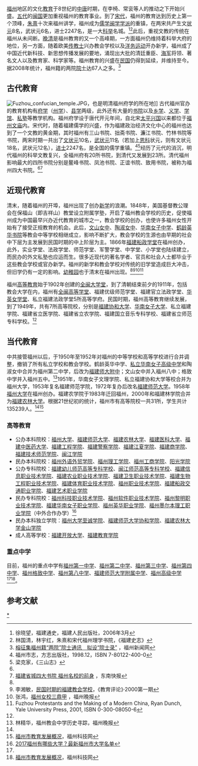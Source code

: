 [[福州|福州]]地区的文化[[教育|教育]]于8世纪的[[中唐|中唐]]时期，在李椅、常衮等人的推动之下开始兴盛。[[五代|五代]]的[[闽国|闽国]]更加重视福州的教育事业。到了[[宋代|宋代]]，福州的教育达到历史上第一个顶峰，[[朱熹|朱熹]]十次来福州讲学，福州成为[[儒学|儒学]][[闽学学派|闽学学派]]的重镇，在两宋共产生文[[状元|状元]]8名，武状元6名，进士2247名，是一大[[科举|科举]]名城。<ref name="福建通史">徐晓望，福建通史，福建人民出版社，2006年3月</ref><ref name="朱熹和宋代福州理学书院">林国清，林宇红，朱熹和宋代福州理学书院，《福建史志》</ref>此后，重视文教的传统在福州从未间断。[[晚清|晚清]]是福州教育的又一个高峰期，一方面福州仍维持着科举大府的地位，另一方面，随着欧美[[传教士|传教士]]兴办教会学校以及[[洋务运动|洋务运动]]开办新学，福州成了中国近代新科技、新思想传播发展的要地，涌现出大批的清廷重臣、[[海军|海军]]将领、著名文人以及教育家、科学家等。福州教育的兴盛在[[中華民國|民国]]仍得到延续，并维持至今。据2008年统计，福州籍的两院[[院士|院士]]达67人之多。<ref name="榕征集福州籍“两院”院士通讯　拟设“院士录”">[http://news.fznews.com.cn/kjww/2008-11-27/20081127LGqSFsLZCB185923.shtml 榕征集福州籍“两院”院士通讯　拟设“院士录”] {{Wayback|url=http://news.fznews.com.cn/kjww/2008-11-27/20081127LGqSFsLZCB185923.shtml |date=20160304194134 }}，福州新闻网</ref>

== 古代教育 ==
[[File:Fuzhou_confucian_temple.JPG|thumb]]，也是明清福州府学的所在地]]
古代福州官办的教育机构有[[府学|府学]]（[[州学|州学]]）、[[县学|县学]]两级，此外还有大量的[[书院|书院]]以及[[乡学|乡学]]、[[义学|义学]]、[[学馆|学馆]]、[[私塾|私塾]]等教学机构。福州府学设于唐代开元年间，自北宋[[太平兴国|太平兴国]]以来都位于[[福州文庙|福州文庙]]内。宋代时，随着福建儒学的兴盛，作为福建政治经济文化中心的福州也达到了一个文教的黄金期，其时福州有三山书院、拙斋书院、濂江书院、竹林书院等书院，两宋时期一共出了[[状元|文状元]]10名，[[武状元|武状元]]11名（若加上[[恩科|恩科]]状元，则有文状元18名，武状元12名），[[进士|进士]]2247名，是全国的儒学重镇。<ref name="福州市志">福州市志，方志出版社，1998.12，ISBN 7-80122-400-0</ref><ref name="《三山志》">梁克家，《三山志》</ref>经历了元代的消沉，明代福州的科举文教复兴，全福州府有20所书院，到清代又发展到23所。清代福州影响最大的四所书院分别是鳌峰书院、凤池书院、正谊书院、致用书院，被称为福州四大书院。<ref name="福州市志"/><ref name="福建省城四大书院">
[http://www.fjsen.com/q/2009-11/27/content_2103988.htm 福建省城四大书院 福州名校的前身] {{Wayback|url=http://www.fjsen.com/q/2009-11/27/content_2103988.htm |date=20140512232222 }} {{webarchive|url=https://web.archive.org/web/20140512232222/http://www.fjsen.com/q/2009-11/27/content_2103988.htm |date=2014-05-12 }}，东南快报
</ref>

== 近现代教育 ==
清末，随着福州的开埠，福州出现了创办[[新学|新学]]的浪潮。1848年，美国基督教公理会在保福山（即吉祥山）教堂设立附属学塾，开启了福州教会学校的历史，促使福州成为中国最早兴办近代教育的城市之一，教会学校的创办，也使许多福州女性开始有了接受正规教育的机会。此后，[[文山女中|文山女中]]、[[陶淑女中|陶淑女中]]、[[华南女子中学|华南女子中学]]、[[鹤龄英华书院|鹤龄英华书院]]等教会中等学校相继成立，影响不断扩大，教会学校的生源也由早期的社会中下层为主发展到民国时期的中上阶层为主。1866年[[福建船政学堂|福建船政学堂]]在福州创办，此外，实业学堂、法政学堂、师范学堂、军警学堂、中学堂、小学堂也陆续建立，而民办的外文私塾也应运而生。很多近现代的著名学者、官员和社会人士都毕业于这些教会学校或官办新学。福州的新学和教会学校对传统的旧学堂造成巨大冲击，但旧学仍有一定的影响。[[幼稚园|幼稚园]]也于清末在福州出现。<ref name="福州市志"/><ref name="民国时期的福建教会学校">
李湘敏，[http://fass.net.cn/fassnews/erji01.asp?NewsID=221 民国时期的福建教会学校]{{Dead link|date=2019年3月 |bot=InternetArchiveBot |fix-attempted=yes }}{{dead link|date=2018年1月 |bot=InternetArchiveBot |fix-attempted=yes }}，《教育评论》·2000第一期
</ref><ref name="福州女校三鼎甲">张鸿，[http://www.fjsdfz.org/html/news/2004b/20041123fzwb.htm 福州女校三鼎甲] {{Wayback|url=http://www.fjsdfz.org/html/news/2004b/20041123fzwb.htm |date=20070929000208 }}，福州晚报</ref><ref name="Fuzhou Protestants and the Making of a Modern China">Fuzhou Protestants and the Making of a Modern China, Ryan Dunch, Yale University Press, 2001, ISBN 0-300-08050-6</ref>

福州[[高等教育|高等教育]]始于1902年创建的[[全闽大学堂|全闽大学堂]]，到了清朝结束前夕的1911年，包括教会大学在内，福州有[[全闽高等学堂|全闽高等学堂]]、福建优级师范学堂、福建官立法政学堂、[[华英女学堂|华英女学堂]]、私立福建法政学堂5所高等学府。民国时期，福州高等教育继续发展，到了1949年，共有7所高等院校，分别是[[福建协和大学|福建协和大学]]、[[华南女子大学|华南女子大学]]、私立福建学院、福建省立医学院、福建省立农学院、福建国立音乐专科学校、福建省立师范专科学校。<ref name="福州市志"/>

== 当代教育 ==
中共接管福州以后，于1950年至1952年对福州的中等学校和高等学校进行合并调整，撤销了所有私立学校和教会学校。鹤龄英华中学、[[私立华南女子高级中学|私立华南女子高级中学]]和陶淑女中合并为福州第二中学，后改为[[福建师大附中|福建师大附中]]；文山女中并入福州八中；格致中学并入福州五中。<ref name="福州教会中学历史寻踪">林精华，福州教会中学历史寻踪，福州晚报</ref>1951年，华南女子文理学院、私立福建协和大学等校合并为福州大学，1953年复名福建师范学院，1972年复办后改名[[福建师范大学|福建师范大学]]。1958年[[福州大学|福州大学]]在福州创办。福建农学院于1983年迁回福州，2000年和福建林学院合并为[[福建农林大学|福建农林大学]]。根据21世纪初的统计，福州市有高等院校一共31所，学生共计135239人。<ref name="福州市志"/><ref name="福州市教育发展概况">
[http://www.fzkj.gov.cn/NewsView.aspx?NewsID=11518 福州市教育发展概况]{{Dead link|date=2019年3月 |bot=InternetArchiveBot |fix-attempted=yes }}{{dead link|date=2018年1月 |bot=InternetArchiveBot |fix-attempted=yes }}，福州科技网
</ref>

===高等教育===
*公办本科院校：[[福州大学|福州大学]]、[[福建师范大学|福建师范大学]]、[[福建农林大学|福建农林大学]]、[[福建医科大学|福建医科大学]]、[[福建中医药大学|福建中医药大学]]、[[福建工程学院|福建工程学院]]、[[福建警察学院|福建警察学院]]、[[福建江夏学院|福建江夏学院]]、[[福建商学院|福建商学院]]、[[福建技术师范学院|福建技术师范学院]]、[[闽江学院|闽江学院]]
*民办本科院校：[[福州外语外贸学院|福州外语外贸学院]]、[[福州理工学院|福州理工学院]]、[[福州工商学院|福州工商学院]]、[[阳光学院|阳光学院]]
*公办专科院校：[[福建幼儿师范高等专科学校|福建幼儿师范高等专科学校]]、[[闽江师范高等专科学校|闽江师范高等专科学校]]、[[福建信息职业技术学院|福建信息职业技术学院]]、[[福建农业职业技术学院|福建农业职业技术学院]]、[[福建卫生职业技术学院|福建卫生职业技术学院]]、[[福建生物工程职业技术学院|福建生物工程职业技术学院]]、[[福建体育职业技术学院|福建体育职业技术学院]]、[[福州职业技术学院|福州职业技术学院]]、[[福建船政交通职业学院|福建船政交通职业学院]]、[[福建艺术职业学院|福建艺术职业学院]]
*民办专科院校：[[福州科技职业技术学院|福州科技职业技术学院]]、[[福州软件职业技术学院|福州软件职业技术学院]]、[[福州黎明职业技术学院|福州黎明职业技术学院]]、[[福建华南女子职业学院|福建华南女子职业学院]]、[[福州英华职业学院|福州英华职业学院]]、[[福州墨尔本理工职业学院|福州墨尔本理工职业学院]]（中外合作办学）<ref>[http://www.dxsbb.com/news/1668.html 2017福州有哪些大学？最新福州市大学名单]</ref>
*民办本科独立学院：[[福州大学至诚学院|福州大学至诚学院]]、[[福建师范大学协和学院|福建师范大学协和学院]]、[[福建农林大学金山学院|福建农林大学金山学院]]
*成人高等学校：[[福建开放大学|福建开放大学]]、[[福建教育学院|福建教育学院]]

===重点中学===
目前，福州的重点中学有[[福州第一中学|福州第一中学]]、[[福州第二中学|福州第二中学]]、[[福州第三中学|福州第三中学]]、[[福州第四中学|福州第四中学]]、[[福州格致中学|福州格致中学]]、[[福州第八中学|福州第八中学]]、[[福建师范大学附属中学|福建师范大学附属中学]]、[[福州高级中学|福州高级中学]]<ref name="福州市志"/><ref name="福州市教育发展概况">
[http://www.fzkj.gov.cn/NewsView.aspx?NewsID=11518 福州市教育发展概况]{{Dead link|date=2019年3月 |bot=InternetArchiveBot |fix-attempted=yes }}{{dead link|date=2018年1月 |bot=InternetArchiveBot |fix-attempted=yes }}，福州科技网
</ref>。

==参考文献==
{{Reflist|2}}
{{Wikisourcecat|福州市教育}}
[[Category:福州教育|*]]